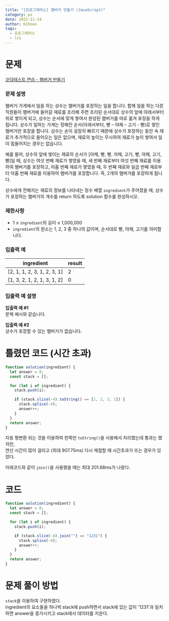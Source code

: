 ```yaml
---
title: "[프로그래머스] 햄버거 만들기 (JavaScript)"
category: ps
date: 2022-11-14
author: Kihoon
tags:
  - 프로그래머스
  - lv1
---
```


# 문제

[코딩테스트 연습 - 햄버거 만들기](https://school.programmers.co.kr/learn/courses/30/lessons/133502)

### 문제 설명

햄버거 가게에서 일을 하는 상수는 햄버거를 포장하는 일을 합니다. 함께 일을 하는 다른 직원들이 햄버거에 들어갈 재료를 조리해 주면 조리된 순서대로 상수의 앞에 아래서부터 위로 쌓이게 되고, 상수는 순서에 맞게 쌓여서 완성된 햄버거를 따로 옮겨 포장을 하게 됩니다. 상수가 일하는 가게는 정해진 순서(아래서부터, 빵 – 야채 – 고기 - 빵)로 쌓인 햄버거만 포장을 합니다. 상수는 손이 굉장히 빠르기 때문에 상수가 포장하는 동안 속 재료가 추가적으로 들어오는 일은 없으며, 재료의 높이는 무시하여 재료가 높이 쌓여서 일이 힘들어지는 경우는 없습니다.

예를 들어, 상수의 앞에 쌓이는 재료의 순서가 [야채, 빵, 빵, 야채, 고기, 빵, 야채, 고기, 빵]일 때, 상수는 여섯 번째 재료가 쌓였을 때, 세 번째 재료부터 여섯 번째 재료를 이용하여 햄버거를 포장하고, 아홉 번째 재료가 쌓였을 때, 두 번째 재료와 일곱 번째 재료부터 아홉 번째 재료를 이용하여 햄버거를 포장합니다. 즉, 2개의 햄버거를 포장하게 됩니다.

상수에게 전해지는 재료의 정보를 나타내는 정수 배열 `ingredient`가 주어졌을 때, 상수가 포장하는 햄버거의 개수를 return 하도록 solution 함수를 완성하시오.

### 제한사항

- 1 ≤ `ingredient`의 길이 ≤ 1,000,000
- `ingredient`의 원소는 1, 2, 3 중 하나의 값이며, 순서대로 빵, 야채, 고기를 의미합니다.

### 입출력 예

| ingredient                  | result |
| --------------------------- | ------ |
| [2, 1, 1, 2, 3, 1, 2, 3, 1] | 2      |
| [1, 3, 2, 1, 2, 1, 3, 1, 2] | 0      |

### 입출력 예 설명

**입출력 예 #1** <br/>
문제 예시와 같습니다.

**입출력 예 #2** <br/>
상수가 포장할 수 있는 햄버거가 없습니다.

# 틀렸던 코드 (시간 초과)

```jsx
function solution(ingredient) {
  let answer = 0;
  const stack = [];

  for (let i of ingredient) {
    stack.push(i);

    if (stack.slice(-4).toString() == [1, 2, 3, 1]) {
      stack.splice(-4);
      answer++;
    }
  }
  return answer;
}
```

자동 형변환 되는 것을 이용하여 한쪽만 `toString()`을 사용해서 처리했는데 통과는 했지만, <br/>
연산 시간이 많이 걸리고 (최대 907.75ms) 다시 채점할 때 시간초과가 뜨는 경우가 있었다.

아래코드와 같이 `join()`을 사용했을 때는 최대 201.68ms가 나왔다.

# 코드

```jsx
function solution(ingredient) {
  let answer = 0;
  const stack = [];

  for (let i of ingredient) {
    stack.push(i);

    if (stack.slice(-4).join("") == "1231") {
      stack.splice(-4);
      answer++;
    }
  }
  return answer;
}
```

# 문제 풀이 방법

`stack`을 이용하여 구현하였다.<br/>
ingredient의 요소들을 하나씩 stack에 push하면서 stack에 있는 값이 '1231'과 일치하면 answer을 증가시키고 stack에서 데이터를 지운다.
